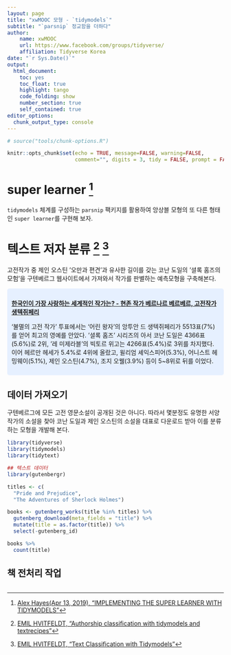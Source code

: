 ```yaml
---
layout: page
title: "xwMOOC 모형 - `tidymodels`"
subtitle: "`parsnip` 정교함을 더하다"
author:
    name: xwMOOC
    url: https://www.facebook.com/groups/tidyverse/
    affiliation: Tidyverse Korea
date: "`r Sys.Date()`"
output:
  html_document: 
    toc: yes
    toc_float: true
    highlight: tango
    code_folding: show
    number_section: true
    self_contained: true
editor_options: 
  chunk_output_type: console
---
```

 
``` r
# source("tools/chunk-options.R")

knitr::opts_chunk$set(echo = TRUE, message=FALSE, warning=FALSE,
                      comment="", digits = 3, tidy = FALSE, prompt = FALSE, fig.align = 'center')
```

# super learner [^tidymodels-super-learner] {#tidymodels-super-learner}

[^tidymodels-super-learner]: [Alex Hayes(Apr 13, 2019), "IMPLEMENTING THE SUPER LEARNER WITH TIDYMODELS"](https://www.alexpghayes.com/blog/implementing-the-super-learner-with-tidymodels/)

`tidymodels` 체계를 구성하는 `parsnip` 팩키지를 활용하여 앙상블 모형의 또 다른 형태인 `super learner`를 구현해 보자.

# 텍스트 저자 분류 [^tidymodels-text-classification] [^text-tidymodels] {#tidymodels-text-classification}

[^tidymodels-text-classification]: [EMIL HVITFELDT, "Authorship classification with tidymodels and textrecipes"](https://www.hvitfeldt.me/blog/authorship-classification-with-tidymodels-and-textrecipes/)

[^text-tidymodels]: [EMIL HVITFELDT, "Text Classification with Tidymodels"](https://www.hvitfeldt.me/blog/text-classification-with-tidymodels/)

고전작가 중 제인 오스틴 '오만과 편견'과 유사한 길이를 갖는 코난 도일의 '셜록 홈즈의 모험'을 구텐베르그 웹사이트에서 가져와서 작가를 판별하는 예측모형을 구축해본다.

<style>
div.blue { background-color:#e6f0ff; border-radius: 5px; padding: 10px;}
</style>
<div class = "blue">

**[한국인이 가장 사랑하는 세계적인 작가는? - 현존 작가 베르나르 베르베르, 고전작가 생텍쥐페리](http://www.econovill.com/news/articleView.html?idxno=219074)**

'불멸의 고전 작가' 투표에서는 '어린 왕자'의 앙투안 드 생텍쥐페리가 5513표(7%)를 얻어 최고의 영예를 안았다. '셜록 홈즈' 시리즈의 아서 코난 도일은 4366표(5.6%)로 2위, '레 미제라블'의 빅토르 위고는 4266표(5.4%)로 3위를 차지했다. 이어 헤르만 헤세가 5.4%로 4위에 올랐고, 윌리엄 셰익스피어(5.3%), 어니스트 헤밍웨이(5.1%), 제인 오스틴(4.7%), 조지 오웰(3.9%) 등이 5~8위로 뒤를 이었다. 

</div>

## 데이터 가져오기 {#tidymodels-text-data}

구텐베르그에 모든 고전 영문소설이 공개된 것은 아니다. 따라서 몇분정도 유명한 서양작가의 소설을 찾아 코난 도일과 제인 오스틴의 소설을 대표로 다운로드 받아 이를 분류하는 모형을 개발해 본다.

```r
library(tidyverse)
library(tidymodels)
library(tidytext)

## 텍스트 데이터
library(gutenbergr)

titles <- c(
  "Pride and Prejudice",
  "The Adventures of Sherlock Holmes")

books <- gutenberg_works(title %in% titles) %>%
  gutenberg_download(meta_fields = "title") %>%
  mutate(title = as.factor(title)) %>%
  select(-gutenberg_id)

books %>% 
  count(title)
```

## 책 전처리 작업 {#tidytext-preprocessing}

```r


```


